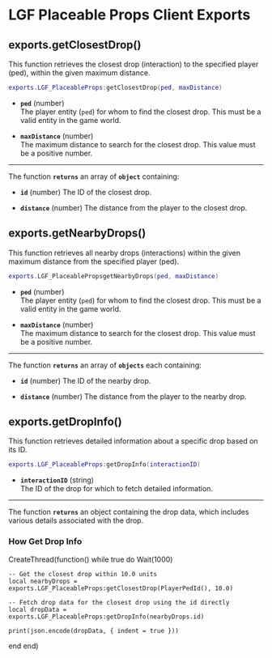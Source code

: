 # LGF Placeable Props Client Exports

## exports.getClosestDrop()

This function retrieves the closest drop (interaction) to the specified player (ped), within the given maximum distance.

```lua copy
exports.LGF_PlaceableProps:getClosestDrop(ped, maxDistance)
```

- **`ped`** (number)  
  The player entity (`ped`) for whom to find the closest drop. This must be a valid entity in the game world.

- **`maxDistance`** (number)  
  The maximum distance to search for the closest drop. This value must be a positive number.

---

The function **`returns`** an array of **`object`** containing:

- **`id`** (number)
  The ID of the closest drop.

- **`distance`** (number)
  The distance from the player to the closest drop.

## exports.getNearbyDrops()

This function retrieves all nearby drops (interactions) within the given maximum distance from the specified player (ped).

```lua copy
exports.LGF_PlaceablePropsgetNearbyDrops(ped, maxDistance)
```

- **`ped`** (number)  
  The player entity (`ped`) for whom to find the closest drop. This must be a valid entity in the game world.

- **`maxDistance`** (number)  
  The maximum distance to search for the closest drop. This value must be a positive number.

---

The function **`returns`** an array of **`objects`** each containing:

- **`id`** (number)
  The ID of the nearby drop.

- **`distance`** (number)
  The distance from the player to the nearby drop.


## exports.getDropInfo()

This function retrieves detailed information about a specific drop based on its ID.

```lua copy
exports.LGF_PlaceableProps:getDropInfo(interactionID)
```

- **`interactionID`** (string)  
  The ID of the drop for which to fetch detailed information.
---
The function  **`returns`** an object containing the drop data, which includes various details associated with the drop.

### How Get Drop Info

CreateThread(function()
  while true do
    Wait(1000)

    -- Get the closest drop within 10.0 units
    local nearbyDrops = exports.LGF_PlaceableProps:getClosestDrop(PlayerPedId(), 10.0)

    -- Fetch drop data for the closest drop using the id directly
    local dropData = exports.LGF_PlaceableProps:getDropInfo(nearbyDrops.id)

    print(json.encode(dropData, { indent = true }))
  end
end)
